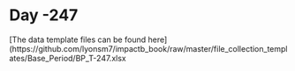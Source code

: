 # Day -247

[The data template files can be found here](https://github.com/lyonsm7/impactb_book/raw/master/file_collection_templates/Base_Period/BP_T-247.xlsx
